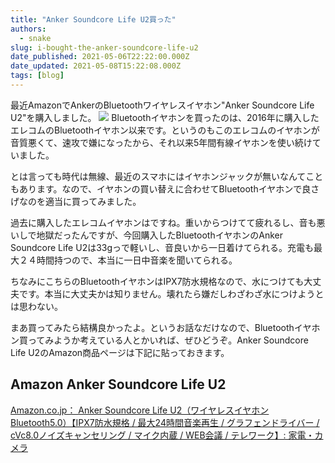 ```yaml
---
title: "Anker Soundcore Life U2買った"
authors:
  - snake
slug: i-bought-the-anker-soundcore-life-u2
date_published: 2021-05-06T22:22:00.000Z
date_updated: 2021-05-08T15:22:08.000Z
tags: [blog]
---
```


最近AmazonでAnkerのBluetoothワイヤレスイヤホン"Anker Soundcore Life U2"を購入しました。
![](https://ws-fe.amazon-adsystem.com/widgets/q?_encoding=UTF8&amp;ASIN=B086JQT7QV&amp;Format=_SL250_&amp;ID=AsinImage&amp;MarketPlace=JP&amp;ServiceVersion=20070822&amp;WS=1&amp;tag=viasnake-22&amp;language=ja_JP)
Bluetoothイヤホンを買ったのは、2016年に購入したエレコムのBluetoothイヤホン以来です。というのもこのエレコムのイヤホンが音質悪くて、速攻で嫌になったから、それ以来5年間有線イヤホンを使い続けていました。

とは言っても時代は無線、最近のスマホにはイヤホンジャックが無いなんてこともあります。なので、イヤホンの買い替えに合わせてBluetoothイヤホンで良さげなのを適当に買ってみました。

過去に購入したエレコムイヤホンはですね。重いからつけてて疲れるし、音も悪いしで地獄だったんですが、今回購入したBluetoothイヤホンのAnker Soundcore Life U2は33gっで軽いし、音良いから一日着けてられる。充電も最大２４時間持つので、本当に一日中音楽を聞いてられる。

ちなみにこちらのBluetoothイヤホンはIPX7防水規格なので、水につけても大丈夫です。本当に大丈夫かは知りません。壊れたら嫌だしわざわざ水につけようとは思わない。

まあ買ってみたら結構良かったよ。というお話なだけなので、Bluetoothイヤホン買ってみようか考えている人とかいれば、ぜひどうぞ。Anker Soundcore Life U2のAmazon商品ページは下記に貼っておきます。

## Amazon Anker Soundcore Life U2
[Amazon.co.jp： Anker Soundcore Life U2（ワイヤレスイヤホン Bluetooth5.0）【IPX7防水規格 / 最大24時間音楽再生 / グラフェンドライバー / cVc8.0ノイズキャンセリング / マイク内蔵 / WEB会議 / テレワーク】: 家電・カメラ](https://amzn.to/3h980y2)
